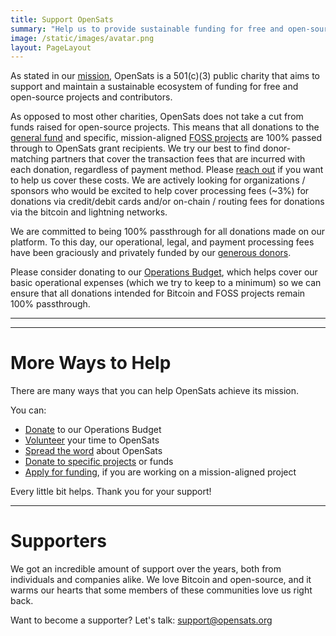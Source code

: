 ```yaml
---
title: Support OpenSats
summary: "Help us to provide sustainable funding for free and open-source projects."
image: /static/images/avatar.png
layout: PageLayout
---
```


As stated in our [mission](/mission), OpenSats is a
501(c)(3) public charity that aims to support and maintain a sustainable
ecosystem of funding for free and open-source projects and contributors.

As opposed to most other charities, OpenSats does not take a cut from funds
raised for open-source projects. This means that all donations to the [general
fund](/projects/general_fund) and specific, mission-aligned
[FOSS projects](/projects) are 100% passed through to
OpenSats grant recipients. We try our best to find donor-matching partners that
cover the transaction fees that are incurred with each donation, regardless of
payment method. Please [reach out](mailto:support@opensats.org) if you want to
help us cover these costs. We are actively looking for organizations / sponsors who would be excited to help cover processing fees (~3%) for donations via credit/debit cards and/or on-chain / routing fees for donations via the bitcoin and lightning networks.

We are committed to being 100% passthrough for all donations made on our
platform. To this day, our operational, legal, and payment processing fees have
been graciously and privately funded by our [generous donors](https://os-website-git-team-open-sats.vercel.app/support#supporters).

Please consider donating to our [Operations
Budget](/projects/opensats_operations_budget), which helps cover our basic
operational expenses (which we try to keep to a minimum) so we can ensure that
all donations intended for Bitcoin and FOSS projects remain 100% passthrough.

---

<center>
  <DonateToOperationsButton />
</center>

---

# More Ways to Help

There are many ways that you can help OpenSats achieve its mission.

You can:

- [Donate] to our Operations Budget
- [Volunteer] your time to OpenSats
- [Spread the word] about OpenSats
- [Donate to specific projects](/projects) or funds
- [Apply for funding](/apply), if you are working on a mission-aligned project

Every little bit helps. Thank you for your support!

[Donate]: /projects/opensats_operations_budget
[Volunteer]: mailto:volunteer@opensats.org
[Spread the word]: http://njump.me/npub10pensatlcfwktnvjjw2dtem38n6rvw8g6fv73h84cuacxn4c28eqyfn34f

---

# Supporters

We got an incredible amount of support over the years, both from individuals and
companies alike. We love Bitcoin and open-source, and it warms our hearts that
some members of these communities love us right back.

<Credits />

Want to become a supporter? Let's talk:
support@opensats.org
